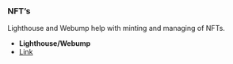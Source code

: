 ### NFT’s

Lighthouse and Webump help with minting and managing of NFTs.

- **Lighthouse/Webump**
- [Link](https://webump.xyz/)
